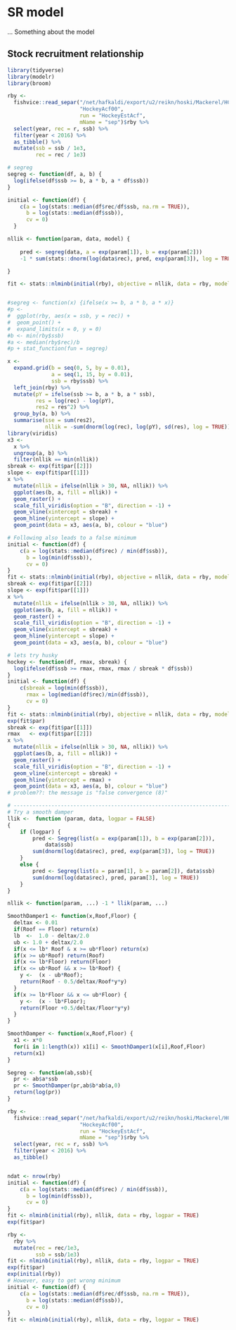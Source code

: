 # SR model {#models}


... Something about the model

## Stock recruitment relationship

```r
library(tidyverse)
library(modelr)
library(broom)

rby <-
  fishvice::read_separ("/net/hafkaldi/export/u2/reikn/hoski/Mackerel/HCRSimulations/2periods/",
                       "HockeyAcf00",
                       run = "HockeyEstAcf",
                       mName = "sep")$rby %>% 
  select(year, rec = r, ssb) %>% 
  filter(year < 2016) %>% 
  as_tibble() %>% 
  mutate(ssb = ssb / 1e3,
         rec = rec / 1e3)

# segreg
segreg <- function(df, a, b) {
  log(ifelse(df$ssb >= b, a * b, a * df$ssb))
}

initial <- function(df) {
    c(a = log(stats::median(df$rec/df$ssb, na.rm = TRUE)), 
      b = log(stats::median(df$ssb)),
      cv = 0)
  }

nllik <- function(param, data, model) {
  
    pred <- segreg(data, a = exp(param[1]), b = exp(param[2]))
    -1 * sum(stats::dnorm(log(data$rec), pred, exp(param[3]), log = TRUE))

}

fit <- stats::nlminb(initial(rby), objective = nllik, data = rby, model = segreg)


#segreg <- function(x) {ifelse(x >= b, a * b, a * x)}
#p <- 
#  ggplot(rby, aes(x = ssb, y = rec)) +
#  geom_point() +
#  expand_limits(x = 0, y = 0)
#b <- min(rby$ssb)
#a <- median(rby$rec)/b
#p + stat_function(fun = segreg)

x <- 
  expand.grid(b = seq(0, 5, by = 0.01),
              a = seq(1, 15, by = 0.01),
              ssb = rby$ssb) %>% 
  left_join(rby) %>% 
  mutate(pY = ifelse(ssb >= b, a * b, a * ssb),
         res = log(rec) - log(pY),
         res2 = res^2) %>% 
  group_by(a, b) %>% 
  summarise(sse = sum(res2),
            nllik = -sum(dnorm(log(rec), log(pY), sd(res), log = TRUE)))
library(viridis)
x3 <-
  x %>% 
  ungroup(a, b) %>% 
  filter(nllik == min(nllik))
sbreak <- exp(fit$par[[2]])
slope <- exp(fit$par[[1]])
x %>% 
  mutate(nllik = ifelse(nllik > 30, NA, nllik)) %>% 
  ggplot(aes(b, a, fill = nllik)) +
  geom_raster() +
  scale_fill_viridis(option = "B", direction = -1) +
  geom_vline(xintercept = sbreak) +
  geom_hline(yintercept = slope) +
  geom_point(data = x3, aes(a, b), colour = "blue")

# Following also leads to a false minimum
initial <- function(df) {
    c(a = log(stats::median(df$rec) / min(df$ssb)), 
      b = log(min(df$ssb)),
      cv = 0)
}
fit <- stats::nlminb(initial(rby), objective = nllik, data = rby, model = segreg)
sbreak <- exp(fit$par[[2]])
slope <- exp(fit$par[[1]])
x %>% 
  mutate(nllik = ifelse(nllik > 30, NA, nllik)) %>% 
  ggplot(aes(b, a, fill = nllik)) +
  geom_raster() +
  scale_fill_viridis(option = "B", direction = -1) +
  geom_vline(xintercept = sbreak) +
  geom_hline(yintercept = slope) +
  geom_point(data = x3, aes(a, b), colour = "blue")

# lets try husky
hockey <- function(df, rmax, sbreak) {
  log(ifelse(df$ssb >= rmax, rmax, rmax / sbreak * df$ssb))
}
initial <- function(df) {
    c(sbreak = log(min(df$ssb)),
      rmax = log(median(df$rec)/min(df$ssb)), 
      cv = 0)
}
fit <- stats::nlminb(initial(rby), objective = nllik, data = rby, model = hockey)
exp(fit$par)
sbreak <- exp(fit$par[[1]])
rmax   <- exp(fit$par[[2]])
x %>% 
  mutate(nllik = ifelse(nllik > 30, NA, nllik)) %>% 
  ggplot(aes(b, a, fill = nllik)) +
  geom_raster() +
  scale_fill_viridis(option = "B", direction = -1) +
  geom_vline(xintercept = sbreak) +
  geom_hline(yintercept = rmax) +
  geom_point(data = x3, aes(a, b), colour = "blue")
# problem??: the message is "false convergence (8)"

# -------------------------------------------------------------------------
# Try a smooth damper
llik <-  function (param, data, logpar = FALSE) 
{
    if (logpar) {
        pred <- Segreg(list(a = exp(param[1]), b = exp(param[2])), 
            data$ssb)
        sum(dnorm(log(data$rec), pred, exp(param[3]), log = TRUE))
    }
    else {
        pred <- Segreg(list(a = param[1], b = param[2]), data$ssb)
        sum(dnorm(log(data$rec), pred, param[3], log = TRUE))
    }
}

nllik <- function(param, ...) -1 * llik(param, ...)

SmoothDamper1 <- function(x,Roof,Floor) {
  deltax <- 0.01
  if(Roof == Floor) return(x) 
  lb  <-  1.0 - deltax/2.0
  ub <- 1.0 + deltax/2.0
  if(x <= lb* Roof & x >= ub*Floor) return(x)
  if(x >= ub*Roof) return(Roof)
  if(x <= lb*Floor) return(Floor)
  if(x <= ub*Roof && x >= lb*Roof) {
    y <-  (x - ub*Roof);
    return(Roof - 0.5/deltax/Roof*y*y)
  }
  if(x >= lb*Floor && x <= ub*Floor) {
    y <-  (x - lb*Floor);
    return(Floor +0.5/deltax/Floor*y*y)
  }
}

SmoothDamper <- function(x,Roof,Floor) {
  x1 <- x*0
  for(i in 1:length(x)) x1[i] <- SmoothDamper1(x[i],Roof,Floor)
  return(x1)
}

Segreg <- function(ab,ssb){
  pr <- ab$a*ssb
  pr <- SmoothDamper(pr,ab$b*ab$a,0)
  return(log(pr))
}

rby <-
  fishvice::read_separ("/net/hafkaldi/export/u2/reikn/hoski/Mackerel/HCRSimulations/2periods/",
                       "HockeyAcf00",
                       run = "HockeyEstAcf",
                       mName = "sep")$rby %>% 
  select(year, rec = r, ssb) %>% 
  filter(year < 2016) %>% 
  as_tibble()


ndat <- nrow(rby)
initial <- function(df) {
    c(a = log(stats::median(df$rec) / min(df$ssb)), 
      b = log(min(df$ssb)),
      cv = 0)
}
fit <- nlminb(initial(rby), nllik, data = rby, logpar = TRUE)
exp(fit$par)

rby <-
  rby %>% 
  mutate(rec = rec/1e3,
         ssb = ssb/1e3)
fit <- nlminb(initial(rby), nllik, data = rby, logpar = TRUE)
exp(fit$par)
exp(initial(rby))
# However, easy to get wrong minimum
initial <- function(df) {
    c(a = log(stats::median(df$rec/df$ssb, na.rm = TRUE)), 
      b = log(stats::median(df$ssb)),
      cv = 0)
}
fit <- nlminb(initial(rby), nllik, data = rby, logpar = TRUE)

```


